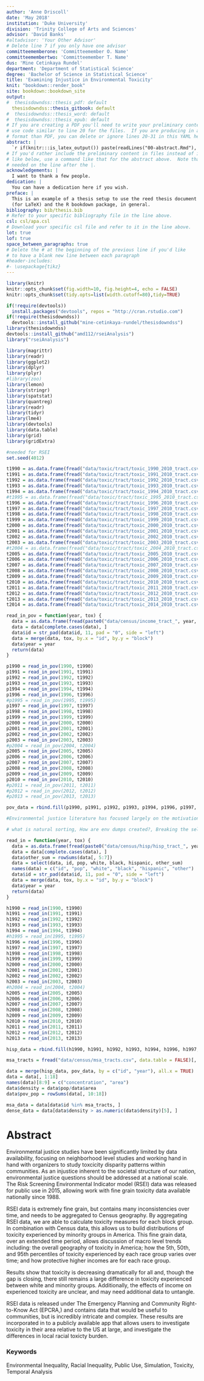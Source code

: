 ```yaml
---
author: 'Anne Driscoll'
date: 'May 2018'
institution: 'Duke University'
division: 'Trinity College of Arts and Sciences'
advisor: 'David Banks'
#altadvisor: 'Your Other Advisor'
# Delete line 7 if you only have one advisor
committeememberone: 'Committeemember O. Name'
committeemembertwo: 'Committeemember T. Name'
dus: 'Mine Cetinkaya Rundel'
department: 'Department of Statistical Science'
degree: 'Bachelor of Science in Statistical Science'
title: 'Examining Injustice in Environmental Toxicity'
knit: "bookdown::render_book"
site: bookdown::bookdown_site
output: 
#  thesisdowndss::thesis_pdf: default
  thesisdowndss::thesis_gitbook: default
#  thesisdowndss::thesis_word: default
#  thesisdowndss::thesis_epub: default
# If you are creating a PDF you'll need to write your preliminary content here or
# use code similar to line 20 for the files.  If you are producing in a different
# format than PDF, you can delete or ignore lines 20-31 in this YAML header.
abstract: |
  `r if(knitr:::is_latex_output()) paste(readLines("00-abstract.Rmd"), collapse = '\n  ')`
# If you'd rather include the preliminary content in files instead of inline
# like below, use a command like that for the abstract above.  Note that a tab is 
# needed on the line after the |.
acknowledgements: |
  I want to thank a few people.
dedication: |
  You can have a dedication here if you wish. 
preface: |
  This is an example of a thesis setup to use the reed thesis document class
  (for LaTeX) and the R bookdown package, in general.
bibliography: bib/thesis.bib
# Refer to your specific bibliography file in the line above.
csl: csl/apa.csl
# Download your specific csl file and refer to it in the line above.
lot: true
lof: true
space_between_paragraphs: true
# Delete the # at the beginning of the previous line if you'd like
# to have a blank new line between each paragraph
#header-includes:
#- \usepackage{tikz}
---
```


<!--
Above is the YAML (YAML Ain't Markup Language) header that includes a lot of metadata used to produce the document.  Be careful with spacing in this header!

If you'd prefer to not include a Dedication, for example, simply delete lines 17 and 18 above or add a # before them to comment them out.  If you have other LaTeX packages you would like to include, delete the # before header-includes and list the packages after hyphens on new lines.

If you'd like to include a comment that won't be produced in your resulting file enclose it in a block like this.
-->

<!--
If you receive a duplicate label error after knitting, make sure to delete the index.Rmd file and then knit again.
-->

```r
library(knitr)
knitr::opts_chunk$set(fig.width=10, fig.height=4, echo = FALSE) 
knitr::opts_chunk$set(tidy.opts=list(width.cutoff=80),tidy=TRUE)

if(!require(devtools))
  install.packages("devtools", repos = "http://cran.rstudio.com")
if(!require(thesisdowndss))
  devtools::install_github("mine-cetinkaya-rundel/thesisdowndss")
library(thesisdowndss)
devtools::install_github("amd112/rseiAnalysis")
library("rseiAnalysis")

library(magrittr)
library(readr)
library(ggplot2)
library(dplyr)
library(plyr)
#library(zoo)
library(lemon)
library(stringr)
library(spatstat)
library(quantreg)
library(readr)
library(tidyr)
library(lme4)
library(devtools)
library(data.table)
library(grid)
library(gridExtra)

#needed for RSEI
set.seed(4012)
```

```r
t1990 = as.data.frame(fread("data/toxic/tract/toxic_1990_2010_tract.csv", data.table = FALSE))
t1991 = as.data.frame(fread("data/toxic/tract/toxic_1991_2010_tract.csv", data.table = FALSE))
t1992 = as.data.frame(fread("data/toxic/tract/toxic_1992_2010_tract.csv", data.table = FALSE))
t1993 = as.data.frame(fread("data/toxic/tract/toxic_1993_2010_tract.csv", data.table = FALSE))
t1994 = as.data.frame(fread("data/toxic/tract/toxic_1994_2010_tract.csv", data.table = FALSE))
#t1995 = as.data.frame(fread("data/toxic/tract/toxic_1995_2010_tract.csv", data.table = FALSE))
t1996 = as.data.frame(fread("data/toxic/tract/toxic_1996_2010_tract.csv", data.table = FALSE))
t1997 = as.data.frame(fread("data/toxic/tract/toxic_1997_2010_tract.csv", data.table = FALSE))
t1998 = as.data.frame(fread("data/toxic/tract/toxic_1998_2010_tract.csv", data.table = FALSE))
t1999 = as.data.frame(fread("data/toxic/tract/toxic_1999_2010_tract.csv", data.table = FALSE))
t2000 = as.data.frame(fread("data/toxic/tract/toxic_2000_2010_tract.csv", data.table = FALSE))
t2001 = as.data.frame(fread("data/toxic/tract/toxic_2001_2010_tract.csv", data.table = FALSE))
t2002 = as.data.frame(fread("data/toxic/tract/toxic_2002_2010_tract.csv", data.table = FALSE))
t2003 = as.data.frame(fread("data/toxic/tract/toxic_2003_2010_tract.csv", data.table = FALSE))
#t2004 = as.data.frame(fread("data/toxic/tract/toxic_2004_2010_tract.csv", data.table = FALSE))
t2005 = as.data.frame(fread("data/toxic/tract/toxic_2005_2010_tract.csv", data.table = FALSE))
t2006 = as.data.frame(fread("data/toxic/tract/toxic_2006_2010_tract.csv", data.table = FALSE))
t2007 = as.data.frame(fread("data/toxic/tract/toxic_2007_2010_tract.csv", data.table = FALSE))
t2008 = as.data.frame(fread("data/toxic/tract/toxic_2008_2010_tract.csv", data.table = FALSE))
t2009 = as.data.frame(fread("data/toxic/tract/toxic_2009_2010_tract.csv", data.table = FALSE))
t2010 = as.data.frame(fread("data/toxic/tract/toxic_2010_2010_tract.csv", data.table = FALSE))
t2011 = as.data.frame(fread("data/toxic/tract/toxic_2011_2010_tract.csv", data.table = FALSE))
t2012 = as.data.frame(fread("data/toxic/tract/toxic_2012_2010_tract.csv", data.table = FALSE))
t2013 = as.data.frame(fread("data/toxic/tract/toxic_2013_2010_tract.csv", data.table = FALSE))
t2014 = as.data.frame(fread("data/toxic/tract/toxic_2014_2010_tract.csv", data.table = FALSE))

read_in_pov = function(year, tox) {
  data = as.data.frame(fread(paste0("data/census/income_tract_", year, ".csv"), data.table = FALSE))
  data = data[complete.cases(data), ]
  data$id = str_pad(data$id, 11, pad = "0", side = "left")
  data = merge(data, tox, by.x = "id", by.y = "block")
  data$year = year
  return(data)
}

p1990 = read_in_pov(1990, t1990)
p1991 = read_in_pov(1991, t1991)
p1992 = read_in_pov(1992, t1992)
p1993 = read_in_pov(1993, t1993)
p1994 = read_in_pov(1994, t1994)
p1996 = read_in_pov(1996, t1996)
#p1995 = read_in_pov(1995, t1995)
p1997 = read_in_pov(1997, t1997)
p1998 = read_in_pov(1998, t1998)
p1999 = read_in_pov(1999, t1999)
p2000 = read_in_pov(2000, t2000)
p2001 = read_in_pov(2001, t2001)
p2002 = read_in_pov(2002, t2002)
p2003 = read_in_pov(2003, t2003)
#p2004 = read_in_pov(2004, t2004)
p2005 = read_in_pov(2005, t2005)
p2006 = read_in_pov(2006, t2006)
p2007 = read_in_pov(2007, t2007)
p2008 = read_in_pov(2008, t2008)
p2009 = read_in_pov(2009, t2009)
p2010 = read_in_pov(2010, t2010)
#p2011 = read_in_pov(2011, t2011)
#p2012 = read_in_pov(2012, t2012)
#p2013 = read_in_pov(2013, t2013)

pov_data = rbind.fill(p1990, p1991, p1992, p1993, p1994, p1996, p1997, p1998, p1999, p2000, p2001, p2002, p2003, p2005, p2006, p2007, p2008, p2009, p2010)

#Environmental justice literature has focused largely on the motivations behind facility siting that lead to inequality and policy approaches to help fix the disproportionate burden of environmental hazards on minority communities. The questions being asked are critical to creating policy that helps correct the problem of hazard allocation. A gap in the literature is the need for an investigation of the dynamic world of hazard allocation over time. 

# what is natural sorting, How are env dumps created?, Breaking the self fulfilling cycle

read_in = function(year, tox) {
  data = as.data.frame(fread(paste0("data/census/hisp/hisp_tract_", year, ".csv"), data.table = FALSE))
  data = data[complete.cases(data), ]
  data$other_sum = rowSums(data[, 5:7])
  data = select(data, id, pop, white, black, hispanic, other_sum)
  names(data) = c("id", "pop", "white", "black", "hispanic", "other")
  data$id = str_pad(data$id, 11, pad = "0", side = "left")
  data = merge(data, tox, by.x = "id", by.y = "block")
  data$year = year
  return(data)
}

h1990 = read_in(1990, t1990)
h1991 = read_in(1991, t1991)
h1992 = read_in(1992, t1992)
h1993 = read_in(1993, t1993)
h1994 = read_in(1994, t1994)
#h1995 = read_in(1995, t1995)
h1996 = read_in(1996, t1996)
h1997 = read_in(1997, t1997)
h1998 = read_in(1998, t1998)
h1999 = read_in(1999, t1999)
h2000 = read_in(2000, t2000)
h2001 = read_in(2001, t2001)
h2002 = read_in(2002, t2002)
h2003 = read_in(2003, t2003)
#h2004 = read_in(2004, t2004)
h2005 = read_in(2005, t2005)
h2006 = read_in(2006, t2006)
h2007 = read_in(2007, t2007)
h2008 = read_in(2008, t2008)
h2009 = read_in(2009, t2009)
h2010 = read_in(2010, t2010)
h2011 = read_in(2011, t2011)
h2012 = read_in(2012, t2012)
h2013 = read_in(2013, t2013)

hisp_data = rbind.fill(h1990, h1991, h1992, h1993, h1994, h1996, h1997, h1998, h1999, h2000, h2001, h2002, h2003, h2005, h2006, h2007, h2008, h2009, h2010, h2011, h2012, h2013)

msa_tracts = fread("data/census/msa_tracts.csv", data.table = FALSE)[, 1]

data = merge(hisp_data, pov_data, by = c("id", "year"), all.x = TRUE)
data = data[, 1:18]
names(data)[8:9] = c("concentration", "area")
data$density = data$pop/data$area
data$pov_pop = rowSums(data[, 10:18])

msa_data = data[data$id %in% msa_tracts, ]
dense_data = data[data$density > as.numeric(data$density)[5], ]
```


<!-- You'll need to include the order that you'd like Rmd files to appear in the _bookdown.yml file for
PDF files and also delete the # before rmd_files: there.  You'll want to not include 00(two-hyphens)prelim.Rmd
and 00-abstract.Rmd since they are handled in the YAML above differently for the PDF version.
-->

<!-- The {.unnumbered} option here means that the introduction will be "Chapter 0." You can also use {-} for no numbers
on chapters.
-->

# Abstract {.unnumbered}

Environmental justice studies have been significantly limited by data availability, focusing on neighborhood level studies and working hand in hand with organizers to study toxcicity disparity patterns within communities. As an injustice inherent to the societal structure of our nation, environmental justice questions should be addressed at a national scale. The Risk Screening Environmental Indicator model (RSEI) data was released for public use in 2015, allowing work with fine grain toxicity data available nationally since 1988. 

RSEI data is extremely fine grain, but contains many inconsistencies over time, and needs to be aggregated to Census geography. By aggregating RSEI data, we are able to calculate toxicity measures for each block group. In combination with Census data, this allows us to build distributions of toxicity experienced by minority groups in America. This fine grain data, over an extended time period, allows discussion of macro level trends including: the overall geography of toxicity in America; how the 5th, 50th, and 95th percentiles of toxicity experienced by each race group varies over time; and how protective higher incomes are for each race group. 

Results show that toxicity is decreasing dramatically for all and, though the gap is closing, there still remains a large difference in toxicity experienced between white and minority groups. Additionally, the effects of income on experienced toxicity are unclear, and may need additional data to untangle.

RSEI data is released under The Emergency Planning and Community Right-to-Know Act (EPCRA,) and contains data that would be useful to communities, but is incredibly intricate and complex. These results are incorporated in to a publicly available app that allows users to investigate toxicity in their area relative to the US at large, and investigate the differences in local racial toxicty burden.


### Keywords {.unnumbered}
Environmental Inequality, Racial Inequality, Public Use, Simulation, Toxicity, Temporal Analysis
